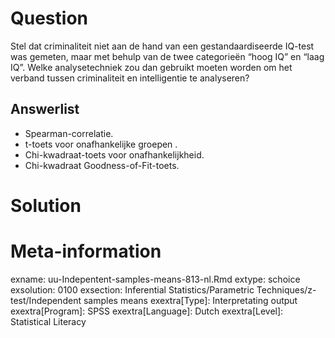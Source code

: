 
Question
========
  
Stel dat criminaliteit niet aan de hand van een gestandaardiseerde IQ-test was gemeten, maar met behulp van de twee categorieën “hoog IQ” en “laag IQ”. Welke analysetechniek zou dan gebruikt moeten worden om het verband tussen criminaliteit en intelligentie te analyseren?
  
Answerlist
----------
* Spearman-correlatie.
* t-toets voor onafhankelijke groepen . 
* Chi-kwadraat-toets voor onafhankelijkheid.
* Chi-kwadraat Goodness-of-Fit-toets.


Solution
========
  


Meta-information
================
exname: uu-Indepentent-samples-means-813-nl.Rmd
extype: schoice
exsolution: 0100
exsection: Inferential Statistics/Parametric Techniques/z-test/Independent samples means
exextra[Type]: Interpretating output
exextra[Program]: SPSS
exextra[Language]: Dutch
exextra[Level]: Statistical Literacy
